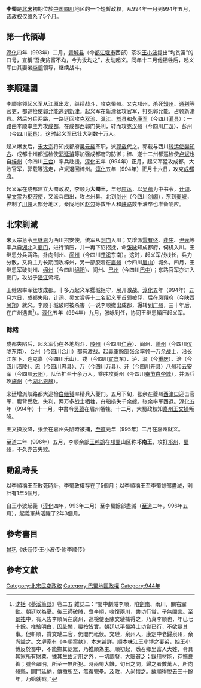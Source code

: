 {{四川历史}}
'''李蜀'''是[[北宋|北宋]]初期位於[[中国|中国]][[四川|四川]]地区的一个短暫政权，从994年一月到994年五月，该政权仅维系了5个月。

==第一代領導==
{{main|王小波 (北宋)}}
[[淳化|淳化]]四年（993年）二月，[[青城县|青城县]]（今[[都江堰市|都江堰市]]西部）茶农[[王小波_(北宋)|王小波]]提出“均贫富”的口号，宣稱“吾疾贫富不均，今为汝均之”，发动起义。同年十二月他牺牲后，起义军由其妻弟[[李顺|李顺]]领导，继续战斗。

==李順建國==
李顺率领起义军从江原出发，继续战斗，攻克蜀州。又克邛州，杀死[[知州|知州]]、[[通判|通判]]等官吏，都巡检使[[郭允能|郭允能]]逃到[[新津|新津]]。起义军在新津猛攻官军，打死郭允能，占领新津县。然后分兵两路，一路迂回攻克[[双流|双流]]、[[温江|温江]]、[[郫县|郫县]]和[[永康军|永康军]]（今四川[[灌县|灌县]]）；一路由李顺率主力攻[[成都|成都]]，在成都西郭门失利，转而攻克[[汉州|汉州]]（今四川[[广汉|广汉]]）、彭州（今四川[[彭县|彭县]]）。这时起义军已壮大到数十万人。

起义爆发后，[[宋太宗|宋太宗]]将知成都府[[吴元载|吴元载]]革职，派[[郭载|郭载]]代之。郭载与西川[[转运使|转运使]][[樊知古|樊知古]]、成都十州都巡检使[[郭延濬|郭延濬]]等加强成都府的防御；梓、遂十二州都巡检使[[卢斌|卢斌]]也自[[梓州|梓州]]（今四川[[三台|三台]]）率兵赴援。[[淳化|淳化]]五年（994年）正月，起义军猛攻成都，大败官军，郭载等逃走，卢斌退回梓州。[[淳化|淳化]]五年（994年）正月十六日，攻克[[成都府|成都府]]。

起义军在成都建立大蜀政权，李顺为'''大蜀王'''，年号[[应运|应运]]，以[[吴蕴|吴蕴]]为中书令，[[计词|计词]]、[[吴文赏|吴文赏]]为[[枢密使|枢密使]]，又派兵四出，攻占州县，北到[[剑州|剑州]]（今四川[[剑阁|剑阁]]），东到[[夔峡|夔峡]]，控制了[[川峡|川峡]]大部分地区。秦陇地区[[赵包|赵包]]等数千人和[[峡路|峡路]]数千漕卒也准备响应。

==北宋剿滅==
宋太宗急令[[王继恩|王继恩]]为西川招安使，统军从[[剑门|剑门]]入川；又增派[[雷有终|雷有终]]、[[裴庄|裴庄]]、[[尹元|尹元]]等率兵自[[湖北|湖北]]入[[夔门|夔门]]，进行镇压，并一再下诏招抚，命[[张咏|张咏]]知成都府，伺机入川。王继恩分兵两路，扑向剑州、[[阆州|阆州]]（今四川[[苍溪|苍溪]]东南）。这时，起义军战线长，兵力分散，又将主力长期围攻梓州，另一部胶着在[[眉州|眉州]]（今四川[[眉山|眉山]]）城外。四月，王继恩军破剑州、[[绵州|绵州]]（今四川[[绵阳|绵阳]]）、阆州、[[巴州|巴州]]（今四川[[巴中|巴中]]）；东路官军亦进入夔门，攻战于[[涪江|涪江]]流域。

王继恩率军猛攻成都。十多万起义军撄城拒守，展开激战。[[淳化|淳化]]五年（994年）五月六日，成都失陷，计词、吴文赏等十二名起义军首领被俘，后在[[凤翔府|凤翔府]]（今陕西[[凤翔|凤翔]]）就义。李顺于城破时被杀害（一说李顺撤出成都，辗转到[[广州|广州]]，三十年后，在广州遇害<ref>[[沈括|沈括]]《[[梦溪笔谈|夢溪筆談]]》卷二五 雜誌二：“蜀中劇賊李順，陷[[剑南道|劍南]]、兩川，關右震動。朝廷以為憂。後王師破賊，梟李順，收復兩川，書功行賞，子無間言。至[[景祐|景祐]]中，有人告李順尚在廣州，巡檢使臣陳文璉捕得之，乃真李順也，年已七十餘。推驗明白，囚赴闕，覆按皆實。朝廷以平蜀將士功賞已行，不欲暴其事。但斬順，賞文璉二官，仍閣門祗候。文璉，泉州人，康定中老歸泉州，余尚識之。文璉家有《李順案款》，本末甚詳。順本味江王小博之妻弟，始王小博反於蜀中，不能撫其徒眾，乃推順為主。順初起，悉召鄉里富人大姓，令具其家所有財粟，據其生齒足用之外，一切調發，大賑貧乏；錄用材能，存撫良善；號令嚴明，所至一無所犯。時兩蜀大饑，旬日之間，歸之者數萬人，所向州縣，開門延納，傳檄所至，無復完壘。及敗，人尚懷之。故順得脫去三十餘年，乃始就戮。”</ref>）。[[淳化|淳化]]五年（994年）九月，张咏到任，协同王继恩镇压起义军。

===餘緒===
成都失陷后，起义军仍在各地战斗，[[陵州|陵州]]（今四川[[仁寿县|仁寿]]）、阆州、[[蓬州|蓬州]]（今四川[[仪陇|仪陇]]东南）、[[合州|合州]]（今四川[[合川|合川]]）都有激战。起義軍餘部[[张余|张余]]率领一万余战士，沿长江东下，连克嘉（今四川乐山）、戎（今四川[[宜宾|宜宾]]东）、泸、渝（今[[重庆|重庆]]）、涪（今四川[[涪陵|涪陵]]）、忠（今四川[[忠县|忠县]]）、万（今四川[[万县|万县]]）、开（今四川[[开县|开县]]）八州和云安军（今四川[[云阳|云阳]]），队伍扩至十余万人。乘胜攻夔州（今四川[[奉节|奉节]][[白帝城|白帝城]]），并派兵攻[[施州|施州]]（今[[湖北|湖北]][[恩施|恩施]]）。

宋廷增派峡路都大巡检[[白继赟|白继赟]]率精兵入夔门。五月下旬，张余在夔州[[西津口|西津口]]迎击官军，腹背受敌，失利，两万多战士牺牲，舟船损失千余艘。张余率军西退。[[淳化|淳化]]五年（994年）十一月，中書令[[吴蕴|吴蕴]]在眉州牺牲。十二月，大蜀政权知[[嘉州|嘉州]][[王文操|王文操]]叛降。

王文操投降，张余在嘉州失陷時被捕，[[至道|至道]]元年（995年）二月在嘉州就义。

至道二年（996年）五月，李顺余部[[王鸬鹚|王鸬鹚]]在[[邛蜀|邛蜀]]山区称'''邛南王'''，攻打[[邛州|邛州]]、[[蜀州|蜀州]]，不久亦告失败。

== 動亂時長 ==
以李順稱王至敗死時計，李蜀政權存在了5個月；以李順稱王至李蜀餘部盡滅，則計有1年5個月。

自王小波起義（[[淳化|淳化]]四年，993年二月）至李蜀餘部盡滅（[[至道|至道]]二年，996年五月），起義軍共活躍了2年3個月。

==參考書目==
[[曾巩|曾巩]]《妖寇传·王小波传·附李顺传》

==參考文獻==
<references />

{{巴蜀地區政權|nocat}}
{{Sichuan topics}}

[[Category:北宋民变政权|Category:北宋民变政权]]
[[Category:巴蜀地區政權|Category:巴蜀地區政權]]
[[Category:944年|Category:944年]]